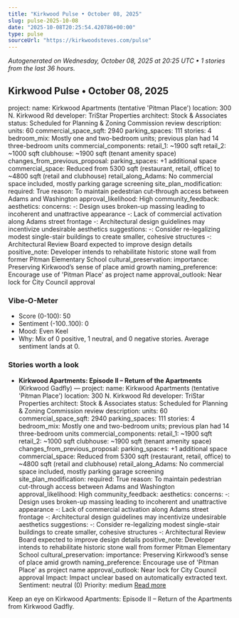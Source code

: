 ```yaml
---
title: "Kirkwood Pulse • October 08, 2025"
slug: pulse-2025-10-08
date: "2025-10-08T20:25:54.420786+00:00"
type: pulse
sourceUrl: "https://kirkwoodsteves.com/pulse"
---
```


_Autogenerated on Wednesday, October 08, 2025 at 20:25 UTC • 1 stories from the last 36 hours._

## Kirkwood Pulse • October 08, 2025

project:
  name: Kirkwood Apartments (tentative 'Pitman Place')
  location: 300 N. Kirkwood Rd
  developer: TriStar Properties
  architect: Stock & Associates
  status: Scheduled for Planning & Zoning Commission review
  description:
  units: 60
  commercial_space_sqft: 2940
  parking_spaces: 111
  stories: 4
  bedroom_mix: Mostly one and two-bedroom units; previous plan had 14 three-bedroom units
  commercial_components:
  retail_1: ~1900 sqft
  retail_2: ~1000 sqft
  clubhouse: ~1900 sqft (tenant amenity space)
  changes_from_previous_proposal:
  parking_spaces: +1 additional space
  commercial_space: Reduced from 5300 sqft (restaurant, retail, office) to ~4800 sqft (retail and clubhouse)
  retail_along_Adams: No commercial space included, mostly parking garage screening
  site_plan_modification:
  required: True
  reason: To maintain pedestrian cut-through access between Adams and Washington
  approval_likelihood: High
community_feedback:
  aesthetics:
  concerns:
  -: Design uses broken-up massing leading to incoherent and unattractive appearance
  -: Lack of commercial activation along Adams street frontage
  -: Architectural design guidelines may incentivize undesirable aesthetics
  suggestions:
  -: Consider re-legalizing modest single-stair buildings to create smaller, cohesive structures
  -: Architectural Review Board expected to improve design details
  positive_note: Developer intends to rehabilitate historic stone wall from former Pitman Elementary School
  cultural_preservation:
  importance: Preserving Kirkwood’s sense of place amid growth
  naming_preference: Encourage use of 'Pitman Place' as project name
  approval_outlook: Near lock for City Council approval

### Vibe-O-Meter

- Score (0-100): 50
- Sentiment (-100..100): 0
- Mood: Even Keel
- Why: Mix of 0 positive, 1 neutral, and 0 negative stories. Average sentiment lands at 0.

### Stories worth a look

- **Kirkwood Apartments: Episode II – Return of the Apartments** (Kirkwood Gadfly) — project:
  name: Kirkwood Apartments (tentative 'Pitman Place')
  location: 300 N. Kirkwood Rd
  developer: TriStar Properties
  architect: Stock & Associates
  status: Scheduled for Planning & Zoning Commission review
  description:
  units: 60
  commercial_space_sqft: 2940
  parking_spaces: 111
  stories: 4
  bedroom_mix: Mostly one and two-bedroom units; previous plan had 14 three-bedroom units
  commercial_components:
  retail_1: ~1900 sqft
  retail_2: ~1000 sqft
  clubhouse: ~1900 sqft (tenant amenity space)
  changes_from_previous_proposal:
  parking_spaces: +1 additional space
  commercial_space: Reduced from 5300 sqft (restaurant, retail, office) to ~4800 sqft (retail and clubhouse)
  retail_along_Adams: No commercial space included, mostly parking garage screening
  site_plan_modification:
  required: True
  reason: To maintain pedestrian cut-through access between Adams and Washington
  approval_likelihood: High
community_feedback:
  aesthetics:
  concerns:
  -: Design uses broken-up massing leading to incoherent and unattractive appearance
  -: Lack of commercial activation along Adams street frontage
  -: Architectural design guidelines may incentivize undesirable aesthetics
  suggestions:
  -: Consider re-legalizing modest single-stair buildings to create smaller, cohesive structures
  -: Architectural Review Board expected to improve design details
  positive_note: Developer intends to rehabilitate historic stone wall from former Pitman Elementary School
  cultural_preservation:
  importance: Preserving Kirkwood’s sense of place amid growth
  naming_preference: Encourage use of 'Pitman Place' as project name
  approval_outlook: Near lock for City Council approval Impact: Impact unclear based on automatically extracted text. Sentiment: neutral (0) Priority: medium [Read more](https://kirkwoodgadfly.com/kirkwood-apartments-episode-ii-return-of-the-apartments/)

Keep an eye on Kirkwood Apartments: Episode II – Return of the Apartments from Kirkwood Gadfly.
